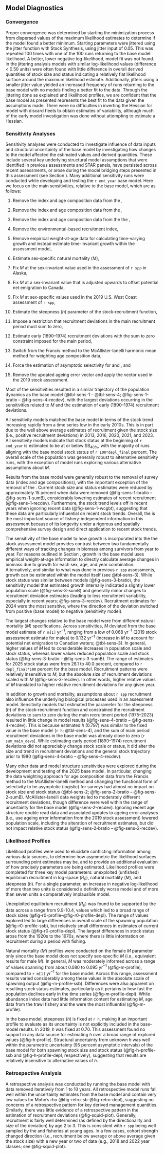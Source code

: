
## Model Diagnostics

### Convergence

Proper convergence was determined by starting the minimization process from dispersed values of the maximum likelihood estimates to determine if the model found a better minimum. Starting parameters were jittered using the jitter function with Stock Synthesis, using jitter input of 0.05. This was repeated 100 times with one of the 100 runs returning to the base model likelihood. A better, lower negative log-likelihood, model fit was not found. In the jittering analysis models with similar log-likelihood values (difference < 0.50 units) were often found with little difference in overall derived quantities of stock size and status indicating a relatively flat likelihood surface around the maximum likelihood estimate. Additionally, jitters using a smaller jitter value yielded an increased frequency of runs returning to the base model with no models finding a better fit to the data. Through the jittering done as explained and likelihood profiles, we are confident that the base model as presented represents the best fit to the data given the assumptions made. There were no difficulties in inverting the Hessian for model with discard fleets to obtain estimates of variability, although much of the early model investigation was done without attempting to estimate a Hessian.


### Sensitivity Analyses {#sensitivities}

Sensitivity analyses were conducted to investigate influence of data inputs and structural uncertainty of the base model by investigating how changes to the model affected the estimated values and derived quantities. These include several key underlying structural model assumptions that were identified in previous assessments and STAR panels, have persisted across recent assessments, or arose during the model bridging steps presented in this assessment (see Section \ref{bridging}). Many additional sensitivity runs were conducted while developing and testing the `r end_year` base model. Here we focus on the main sensitivities, relative to the base model, which are as follows:

1. Remove the index and age composition data from the \gls{s-wcgbt},

2. Remove the index and age composition data from the \gls{s-tri},

3. Remove the index and age composition data from the the \gls{s-nslope},

4. Remove the environmental-based recruitment index,

5. Remove empirical weight-at-age data for calculating time-varying growth and instead estimate time-invariant growth within the assessment model,

6. Estimate sex-specific natural mortality (*M*),

7. Fix *M* at the sex-invariant value used in the assessment of `r spp` in Alaska,

8. Fix *M* at a sex-invariant value that is adjusted upwards to offset potential net emigration to Canada,

9. Fix *M* at sex-specific values used in the 2019 U.S. West Coast assessment of `r spp`,

10. Estimate the steepness (*h*) parameter of the stock-recruitment function,

11. Impose a restriction that recruitment deviations in the main recruitment period must sum to zero,

12. Estimate early (1890--1974) recruitment deviations with the sum to zero constraint imposed for the main period,

13. Switch from the Francis method to the McAllister-Ianelli harmonic mean method for weighting age composition data,

14. Force the estimation of asymptotic selectivity for \gls{s-wcgbt} and \gls{s-nslope}, and

15. Remove the updated ageing error vector and apply the vector used in the 2019 stock assessment.

Most of the sensitivities resulted in a similar trajectory of the population dynamics as the base model (@tbl-sens-1 -- @tbl-sens-4; @fig-sens-1-bratio -- @fig-sens-4-recdev), with the largest deviations occurring in the sensitivities related to $M$ and the estimation of early (1890--1974) recruitment deviations.

All sensitivity models matched the base model in terms of the stock trend increasing rapidly from a time series low in the early 2010s. This is in part due to the well above average estimates of recruitment given the stock size (i.e., positive recruitment deviations) in 2013, 2016, 2020, 2021, and 2023. All sensitivity models indicate that stock status at the beginning of `r end_year` is estimated to be at or below $\text{SB}_{40\%}$, with the majority of runs aligning with the base model stock status of `r 100*depl_final` percent. The overall scale of the population was generally robust to alternative sensitivity runs, with the exception of model runs exploring various alternative assumptions about $M$.

Results from the base model were generally robust to the removal of survey data (index and age compositions), with the important exception of the removal of the \gls{s-wcgbt}. Current stock size and status estimates were reduced by approximately 15 percent when \gls{s-wcgbt} data were removed (@fig-sens-1-bratio -- @fig-sens-1-sumB), considerably lowering estimates of recent recruitment (@fig-sens-1-recdev). Furthermore, the stock trend levels off in recent years when ignoring recent \gls{s-wcgbt} data (@fig-sens-1-wcgbt), suggesting that these data are particularly influential on recent stock trends. Overall, the \gls{s-wcgbt} is the most important source of fishery-independent information in this assessment because of its longevity under a rigorous and spatially comprehensive survey design and direct application to recent stock trends. 

The sensitivity of the base model to how growth is incorporated into the the stock assessment model provides contrast between two fundamentally different ways of tracking changes in biomass among survivors from year to year. For reasons outlined in Section \ref{watage}, growth in the base model uses empirical weight-at-age information to directly calculate average changes in biomass due to growth for each sex, age, and year combination. Alternatively, and similar to what was done in previous `r spp` assessments, growth can be estimated within the model itself (see @tbl-sens-3). While stock status was similar between models (@fig-sens-3-bratio), the sensitivity model that estimated growth internally indicated a slightly lower population scale (@fig-sens-3-sumB) and generally minor changes to recruitment deviation estimates (leading to less recruitment variability, especially in recent years; @fig-sens-3-recdev). Recruitment estimates for 2024 were the most sensitive, where the direction of the deviation switched from positive (base model) to negative (sensitivity model).

The largest changes relative to the base model were from different natural mortality (*M*) specifications. Across sensitivities, *M* deviated from the base model estimate of `r m[1]` yr$^{-1}$, ranging from a low of 0.068 yr$^{-1}$  (2019 stock assessment estimate for males) to 0.132 yr$^{-1}$  (increase in *M* to account for potential net emigration to Canadian waters; @tbl-sens-3). In general, higher values of *M* led to considerable increases in population scale and stock status, whereas lower values reduced population scale and stock status (@fig-sens-3-bratio -- @fig-sens-3-sumB). The range of estimates for 2025 stock status were from 26.1 to 40.0 percent, compared to `r depl_final*100` percent for the base model. Recruitment patterns were relatively insensitive to *M*, but the absolute size of recruitment deviations scaled with *M* (@fig-sens-3-recdev). In other words, higher relative values of *M* translated to higher relative recruitment deviations for any given year.

In addition to growth and mortality, assumptions about `r spp` recruitment also influence the underlying biological processes used in an assessment model. Sensitivity models that estimated the parameter for the steepness (*h*) of the stock-recruitment function and constrained the recruitment deviations to sum to zero during the main recruitment period (1975--2023) resulted in little change in model results (@fig-sens-4-bratio -- @fig-sens-4-recdev). This is because estimated $h$ (0.797) was similar to the fixed value in the base model (`r h`; @tbl-sens-4), and the sum of main period recruitment deviations in the base model was already close to zero (`r sum_main_devs`). While estimating early period (1890--1974) recruitment deviations did not appreciably change stock scale or status, it did alter the size and trend in recruitment deviations and the general stock trajectory prior to 1980 (@fig-sens-4-bratio -- @fig-sens-4-recdev).

Many other data and model structure sensitivities were explored during the development and testing of the 2025 base model. In particular, changing the data weighting approach for age composition data from the Francis method to the McAllister-Ianelli method and changing the functional form of selectivity to be asymptotic (logistic) for \gls{nwfsc} surveys had almost no impact on stock size and stock status (@tbl-sens-2; @fig-sens-2-bratio -- @fig-sens-2-sumB). McAllister-Ianelli data weights led to moderately different recruitment deviations, though difference were well within the range of uncertainty for the base model (@fig-sens-2-recdev). Ignoring recent age structure double read data and associated updates to ageing error analyses (i.e., use ageing error information from the 2019 stock assessment) lowered population scale, including the alteration of recruitment estimates, but did not impact relative stock status (@fig-sens-2-bratio -- @fig-sens-2-recdev).    


### Likelihood Profiles {#profiles}

Likelihood profiles were used to elucidate conflicting information among various data sources, to determine how asymmetric the likelihood surfaces surrounding point estimates may be, and to provide an additional evaluation of how precisely parameters are being estimated. Likelihood profiles were completed for three key model parameters: unexploited (unfished) equilibrium recruitment in log-space (*R~0~*), natural mortality (*M*), and steepness (*h*). For a single parameter, an increase in negative log-likelihood of more than two units is considered a definitively worse model and of more than seven units a comparatively implausible model.

Unexploited equilibrium recruitment (*R~0~*) was found to be supported by the data across a range from 9.9-10.4, values which led to a broad range of stock sizes (@fig-r0-profile--@fig-r0-profile-depl). The range of values explored led to large differences in overall scale of the spawning population (@fig-r0-profile-ssb), but relatively small differences in estimates of current stock status (@fig-r0-profile-depl). The largest differences in stock status arose from the 1920s to the 1970s, where there is little information on recruitment during a period with fishing.

Natural mortality (*M*) profiles were conducted on the female *M* parameter only since the base model does not specify sex-specific *M* (i.e., equivalent results for male *M*). In general, *M* was moderately informed across a range of values spanning from about 0.080 to 0.095 yr$^{-1}$ (@fig-m-profile), compared to `r m[1]` yr$^{-1}$ for the base model. Across this range, assessment results varied considerably among these values in the absolute scale of spawning output (@fig-m-profile-ssb). Differences were also apparent on resulting stock status estimates, particularly as it pertains to how fast the population declines early in the time series (@fig-m-profile-depl). While abundance index data had little information content for estimating *M*, age data from the trawl fishery and the \gls{s-wcgbt} were the most influential (@fig-m-profile).

In the base model, steepness (*h*) is fixed at `r h`, making it an important profile to evaluate as its uncertainty is not explicitly included in the base-model results. In 2019, *h* was fixed at 0.70. This assessment found no support in any data source for estimating *h* over a broad range of explored values (@fig-h-profile). Structural uncertainty from unknown *h* was well within the parametric uncertainty (95 percent asymptotic intervals) of the base model for both spawning stock size and stock status (@fig-h-profile-ssb and @fig-h-profile-depl, respectively), suggesting that results are relatively insensitive to alternative values of *h*.


### Retrospective Analysis {#retro}

A retrospective analysis was conducted by running the base model with data removed iteratively from 1 to 10 years. All retrospective model runs fall well within the uncertainty estimates from the base model and contain very low values for Mohn's rho (@fig-retro-sb--@fig-retro-depl), suggesting no concerns of a retrospective pattern for key derived management quantities. Similarly, there was little evidence of a retrospective pattern in the estimation of recruitment deviations (@fig-squid-plot). Generally, recruitment is fairly well determined (as defined by the directionality and size of the deviation) by age 2 to 3.  This is consistent with `r spp` being well sampled by the \gls{s-wcgbt} and fisheries at young ages. In a few cases, cohort strength changed direction (i.e., recruitment below average or above average given the stock size) with a new year or two of data (e.g., 2018 and 2022 year classes; see @fig-squid-plot).


